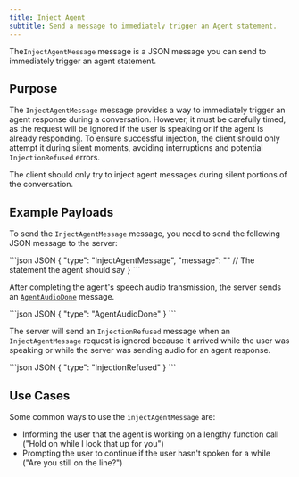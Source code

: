 ```yaml
---
title: Inject Agent
subtitle: Send a message to immediately trigger an Agent statement.
---
```


<div class="flex flex-row gap-2">
  <Markdown src="/snippets/va-stream-available.mdx" />
</div>

The`InjectAgentMessage` message is a JSON message you can send to immediately trigger an agent statement.

## Purpose

The `InjectAgentMessage` message provides a way to immediately trigger an agent response during a conversation. However, it must be carefully timed, as the request will be ignored if the user is speaking or if the agent is already responding. To ensure successful injection, the client should only attempt it during silent moments, avoiding interruptions and potential `InjectionRefused` errors.

<Info>
The client should only try to inject agent messages during silent portions of the conversation.
</Info>


## Example Payloads

To send the `InjectAgentMessage` message, you need to send the following JSON message to the server:

<CodeGroup>
  ```json JSON
  {
    "type": "InjectAgentMessage",
    "message": "" // The statement the agent should say
  }
  ```
</CodeGroup>

After completing the agent's speech audio transmission, the server sends an [`AgentAudioDone`](/docs/voice-agent-agent-audio-done) message.

<CodeGroup>
  ```json JSON
  {
      "type": "AgentAudioDone"
  }
  ```
</CodeGroup>

The server will send an `InjectionRefused` message when an `InjectAgentMessage` request is ignored because it arrived while the user was speaking or while the server was sending audio for an agent response.

<CodeGroup>
  ```json JSON
  {
      "type": "InjectionRefused"
  }
  ```
</CodeGroup>

## Use Cases

Some common ways to use the `injectAgentMessage` are:

* Informing the user that the agent is working on a lengthy function call ("Hold on while I look that up for you")
* Prompting the user to continue if the user hasn't spoken for a while ("Are you still on the line?")

